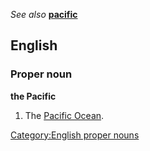 ''See also'' '''[[pacific]]'''

==English==
===Proper noun===
'''the Pacific'''

#The [[Pacific Ocean]].

[[Category:English proper nouns]]